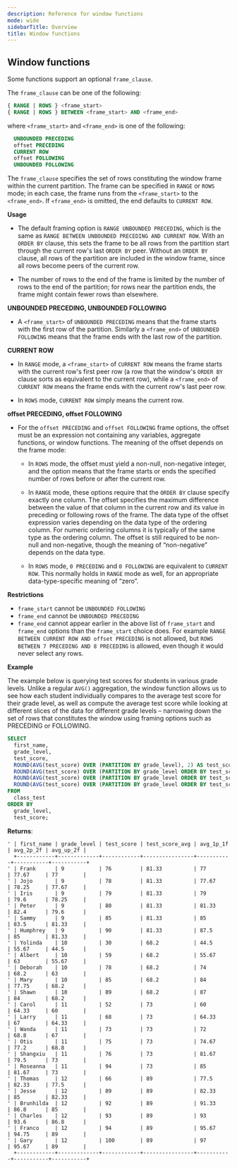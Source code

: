 ```yaml
---
description: Reference for window functions
mode: wide
sidebarTitle: Overview
title: Window functions
---
```


## Window functions

Some functions support an optional `frame_clause`.

The `frame_clause` can be one of the following: 

```sql
{ RANGE | ROWS } <frame_start>
{ RANGE | ROWS } BETWEEN <frame_start> AND <frame_end>
```

where `<frame_start>` and `<frame_end>` is one of the following: 

```sql 
  UNBOUNDED PRECEDING
  offset PRECEDING
  CURRENT ROW
  offset FOLLOWING
  UNBOUNDED FOLLOWING
```

The `frame_clause` specifies the set of rows constituting the window frame within the current partition. The frame can be specified in `RANGE` or `ROWS` mode; in each case, the frame runs from the `<frame_start>` to the `<frame_end>`. If `<frame_end>` is omitted, the end defaults to `CURRENT ROW`.

**Usage**
 
* The default framing option is `RANGE UNBOUNDED PRECEDING`, which is the same as `RANGE BETWEEN UNBOUNDED PRECEDING AND CURRENT ROW`. With an `ORDER BY` clause, this sets the frame to be all rows from the partition start through the current row's last `ORDER BY` peer. Without an `ORDER BY` clause, all rows of the partition are included in the window frame, since all rows become peers of the current row.

* The number of rows to the end of the frame is limited by the number of rows to the end of the partition; for rows near the partition ends, the frame might contain fewer rows than elsewhere.

**UNBOUNDED PRECEDING, UNBOUNDED FOLLOWING**
* A `<frame_start>` of `UNBOUNDED PRECEDING` means that the frame starts with the first row of the partition. Similarly a `<frame_end>` of `UNBOUNDED FOLLOWING` means that the frame ends with the last row of the partition.

**CURRENT ROW**
* In `RANGE` mode, a `<frame_start>` of `CURRENT ROW` means the frame starts with the current row's first peer row (a row that the window's `ORDER BY` clause sorts as equivalent to the current row), while a `<frame_end>` of `CURRENT ROW` means the frame ends with the current row's last peer row. 

* In `ROWS` mode, `CURRENT ROW` simply means the current row.

**offset PRECEDING, offset FOLLOWING**

* For the `offset PRECEDING` and `offset FOLLOWING` frame options, the offset must be an expression not containing any variables, aggregate functions, or window functions. The meaning of the offset depends on the frame mode:
  * In `ROWS` mode, the offset must yield a non-null, non-negative integer, and the option means that the frame starts or ends the specified number of rows before or after the current row.

  * In `RANGE` mode, these options require that the `ORDER BY` clause specify exactly one column. The offset specifies the maximum difference between the value of that column in the current row and its value in preceding or following rows of the frame. The data type of the offset expression varies depending on the data type of the ordering column. For numeric ordering columns it is typically of the same type as the ordering column. The offset is still required to be non-null and non-negative, though the meaning of “non-negative” depends on the data type.  
  
  * In `ROWS` mode, `0 PRECEDING` and `0 FOLLOWING` are equivalent to `CURRENT ROW`. This normally holds in `RANGE` mode as well, for an appropriate data-type-specific meaning of “zero”.


**Restrictions**

* `frame_start` cannot be `UNBOUNDED FOLLOWING`
* `frame_end` cannot be `UNBOUNDED PRECEDING`
* `frame_end` cannot appear earlier in the above list of `frame_start` and `frame_end` options than the `frame_start` choice does. 
   For example `RANGE BETWEEN CURRENT ROW AND offset PRECEDING` is not allowed, but `ROWS BETWEEN 7 PRECEDING AND 8 PRECEDING` is allowed, even though it would never select any rows.


**Example**

The example below is querying test scores for students in various grade levels. Unlike a regular `AVG()` aggregation, the window function allows us to see how each student individually compares to the average test score for their grade level, as well as compute the average test score while looking at different slices of the data for different grade levels – narrowing down the set of rows that constitutes the window using framing options such as PRECEDING or FOLLOWING.

```sql
SELECT
  first_name,
  grade_level,
  test_score,
  ROUND(AVG(test_score) OVER (PARTITION BY grade_level), 2) AS test_score_avg,
  ROUND(AVG(test_score) OVER (PARTITION BY grade_level ORDER BY test_score ASC ROWS BETWEEN 1 PRECEDING AND 1 FOLLOWING), 2) AS avg_1p_1f,
  ROUND(AVG(test_score) OVER (PARTITION BY grade_level ORDER BY test_score ASC ROWS BETWEEN 2 PRECEDING AND 2 FOLLOWING), 2) AS avg_2p_2f,
  ROUND(AVG(test_score) OVER (PARTITION BY grade_level ORDER BY test_score ASC ROWS BETWEEN UNBOUNDED PRECEDING AND 1 FOLLOWING), 2) AS avg_up_2f
FROM
  class_test
ORDER BY 
  grade_level, 
  test_score;
```

**Returns**:

```
' | first_name | grade_level | test_score | test_score_avg | avg_1p_1f | avg_2p_2f | avg_up_2f |
  +------------+-------------+------------+----------------+-----------+-----------+-----------+
' | Frank      | 9           | 76         | 81.33          | 77        | 77.67     | 77        |
' | Jojo       | 9           | 78         | 81.33          | 77.67     | 78.25     | 77.67     |
' | Iris       | 9           | 79         | 81.33          | 79        | 79.6      | 78.25     |
' | Peter      | 9           | 80         | 81.33          | 81.33     | 82.4      | 79.6      |
' | Sammy      | 9           | 85         | 81.33          | 85        | 83.5      | 81.33     |
' | Humphrey   | 9           | 90         | 81.33          | 87.5      | 85        | 81.33     |
' | Yolinda    | 10          | 30         | 68.2           | 44.5      | 55.67     | 44.5      |
' | Albert     | 10          | 59         | 68.2           | 55.67     | 63        | 55.67     |
' | Deborah    | 10          | 78         | 68.2           | 74        | 68.2      | 63        |
' | Mary       | 10          | 85         | 68.2           | 84        | 77.75     | 68.2      |
' | Shawn      | 10          | 89         | 68.2           | 87        | 84        | 68.2      |
' | Carol      | 11          | 52         | 73             | 60        | 64.33     | 60        |
' | Larry      | 11          | 68         | 73             | 64.33     | 67        | 64.33     |
' | Wanda      | 11          | 73         | 73             | 72        | 68.8      | 67        |
' | Otis       | 11          | 75         | 73             | 74.67     | 77.2      | 68.8      |
' | Shangxiu   | 11          | 76         | 73             | 81.67     | 79.5      | 73        |
' | Roseanna   | 11          | 94         | 73             | 85        | 81.67     | 73        |
' | Thomas     | 12          | 66         | 89             | 77.5      | 82.33     | 77.5      |
' | Jesse      | 12          | 89         | 89             | 82.33     | 85        | 82.33     |
' | Brunhilda  | 12          | 92         | 89             | 91.33     | 86.8      | 85        |
' | Charles    | 12          | 93         | 89             | 93        | 93.6      | 86.8      |
' | Franco     | 12          | 94         | 89             | 95.67     | 94.75     | 89        |
' | Gary       | 12          | 100        | 89             | 97        | 95.67     | 89        |
  +------------+-------------+------------+----------------+-----------+-----------+-----------+
```


